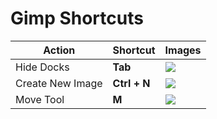 # Gimp Shortcuts

| Action                | Shortcut     | Images |
|-----------------------|--------------|--------|
| Hide Docks            | **Tab** | ![](./assets/tab-hide-docks.gif) |
| Create New Image   | **Ctrl + N** | ![](./assets/)
| Move Tool   | **M** | ![](./assets/)